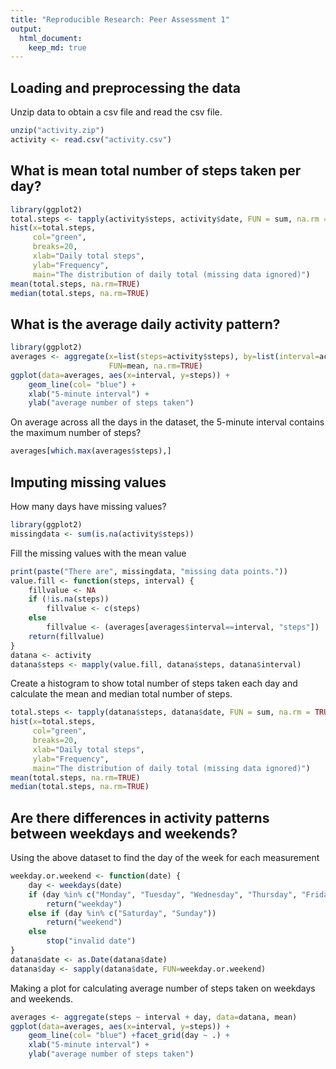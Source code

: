 ---
title: "Reproducible Research: Peer Assessment 1"
output: 
  html_document:
    keep_md: true
---


## Loading and preprocessing the data

Unzip data to obtain a csv file and read the csv file.

```{r}
unzip("activity.zip")
activity <- read.csv("activity.csv")
```
## What is mean total number of steps taken per day?

```{r}
library(ggplot2)
total.steps <- tapply(activity$steps, activity$date, FUN = sum, na.rm = TRUE)
hist(x=total.steps,
     col="green",
     breaks=20,
     xlab="Daily total steps",
     ylab="Frequency",
     main="The distribution of daily total (missing data ignored)")
mean(total.steps, na.rm=TRUE)
median(total.steps, na.rm=TRUE)
```

## What is the average daily activity pattern?
```{r}
library(ggplot2)
averages <- aggregate(x=list(steps=activity$steps), by=list(interval=activity$interval),
                      FUN=mean, na.rm=TRUE)
ggplot(data=averages, aes(x=interval, y=steps)) +
    geom_line(col= "blue") +
    xlab("5-minute interval") +
    ylab("average number of steps taken")
```


On average across all the days in the dataset, the 5-minute interval contains the maximum number of steps?
```{r}
averages[which.max(averages$steps),]
```

## Imputing missing values

How many days have missing values?
```{r}
library(ggplot2)
missingdata <- sum(is.na(activity$steps))
```

Fill the missing values with the mean value
```{r}
print(paste("There are", missingdata, "missing data points."))
value.fill <- function(steps, interval) {
    fillvalue <- NA
    if (!is.na(steps))
        fillvalue <- c(steps)
    else
        fillvalue <- (averages[averages$interval==interval, "steps"])
    return(fillvalue)
}
datana <- activity
datana$steps <- mapply(value.fill, datana$steps, datana$interval)
```

Create a histogram to show total number of steps taken each day and calculate the mean and median total number of steps.
```{r}
total.steps <- tapply(datana$steps, datana$date, FUN = sum, na.rm = TRUE)
hist(x=total.steps,
     col="green",
     breaks=20,
     xlab="Daily total steps",
     ylab="Frequency",
     main="The distribution of daily total (missing data ignored)")
mean(total.steps, na.rm=TRUE)
median(total.steps, na.rm=TRUE)
```

## Are there differences in activity patterns between weekdays and weekends?

Using the above dataset to find the day of the week for each measurement
```{r}
weekday.or.weekend <- function(date) {
    day <- weekdays(date)
    if (day %in% c("Monday", "Tuesday", "Wednesday", "Thursday", "Friday"))
        return("weekday")
    else if (day %in% c("Saturday", "Sunday"))
        return("weekend")
    else
        stop("invalid date")
}
datana$date <- as.Date(datana$date)
datana$day <- sapply(datana$date, FUN=weekday.or.weekend)
```

Making a plot for calculating average number of steps taken
on weekdays and weekends.
```{r}
averages <- aggregate(steps ~ interval + day, data=datana, mean)
ggplot(data=averages, aes(x=interval, y=steps)) +
    geom_line(col= "blue") +facet_grid(day ~ .) +
    xlab("5-minute interval") +
    ylab("average number of steps taken")
```

